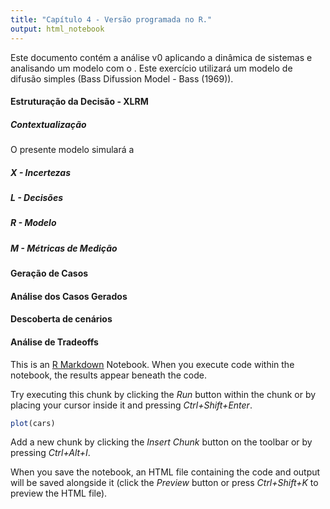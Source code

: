 ```yaml
---
title: "Capítulo 4 - Versão programada no R."
output: html_notebook
---
```


Este documento contém a análise v0 aplicando a dinâmica de sistemas e analisando um modelo com o . Este exercício utilizará um modelo de difusão simples (Bass Difussion Model - Bass (1969)).

#### Estruturação da Decisão - XLRM


##### Contextualização
O presente modelo simulará a 

##### X - Incertezas

##### L - Decisões

##### R - Modelo


##### M - Métricas de Medição

#### Geração de Casos

#### Análise dos Casos Gerados

#### Descoberta de cenários

#### Análise de Tradeoffs

This is an [R Markdown](http://rmarkdown.rstudio.com) Notebook. When you execute code within the notebook, the results appear beneath the code. 

Try executing this chunk by clicking the *Run* button within the chunk or by placing your cursor inside it and pressing *Ctrl+Shift+Enter*. 

```r
plot(cars)
```

Add a new chunk by clicking the *Insert Chunk* button on the toolbar or by pressing *Ctrl+Alt+I*.

When you save the notebook, an HTML file containing the code and output will be saved alongside it (click the *Preview* button or press *Ctrl+Shift+K* to preview the HTML file).
